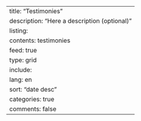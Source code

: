 ---
title: "Testimonies"
description: "Here a description (optional)"
listing:
  contents: testimonies
  feed: true
  type: grid
  include:
    lang: en
  sort: "date desc"
  categories: true
comments: false
---